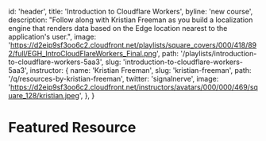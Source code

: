 
  id: 'header',
  title: 'Introduction to Cloudflare Workers',
  byline: 'new course',
  description:
    "Follow along with Kristian Freeman as you build a localization engine that renders data based on the Edge location nearest to the application's user.",
  image:
    'https://d2eip9sf3oo6c2.cloudfront.net/playlists/square_covers/000/418/892/full/EGH_IntroCloudFlareWorkers_Final.png',
  path: '/playlists/introduction-to-cloudflare-workers-5aa3',
  slug: 'introduction-to-cloudflare-workers-5aa3',
  instructor: {
    name: 'Kristian Freeman',
    slug: 'kristian-freeman',
    path: '/q/resources-by-kristian-freeman',
    twitter: 'signalnerve',
    image:
      'https://d2eip9sf3oo6c2.cloudfront.net/instructors/avatars/000/000/469/square_128/kristian.jpeg',
  },
}

<Meta title="Components/Home/Jumbotron" />

# Featured Resource

<Canvas>
  <Story name="Default">
    <div className="max-w-screen-xl mx-auto bg-gray-50 p-5">
      <FeaturedResource resource={resource} />
    </div>
  </Story>
</Canvas>
